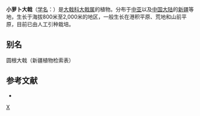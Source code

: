 {{Speciesbox 
| taxon = Euphorbia rapulum
| authority = Kar. et Kir.
}}

'''小萝卜大戟'''（[[学名|学名]]：{{lang|la|''Euphorbia rapulum''}}）是[[大戟科|大戟科]][[大戟属|大戟属]]的植物。分布于[[中亚|中亚]]以及[[中国大陆|中国大陆]]的[[新疆|新疆]]等地，生长于海拔800米至2,000米的地区，一般生长在港积平原、荒地和山前平原，目前已由人工引种栽培。

== 别名 ==
圆根大戟（新疆植物检索表）

== 参考文献 ==
<div class="references-small">
* {{cite web| url =http://www.bioinfo.cn/db05/KmzwSpecies.php?action=view&id=7571| title =小萝卜大戟| work =《中国高等植物数据库全库》| publisher =中国科学院微生物研究所| author =昆明植物研究所| accessdate =2009-02-25| deadurl =yes| archiveurl =https://web.archive.org/web/20160305064845/http://www.bioinfo.cn/db05/KmzwSpecies.php?action=view&id=7571| archivedate =2016-03-05}}
</div>
{{Taxonbar|from=Q10960424}}

[[Category:大戟属|X]]


{{植物小作品}}